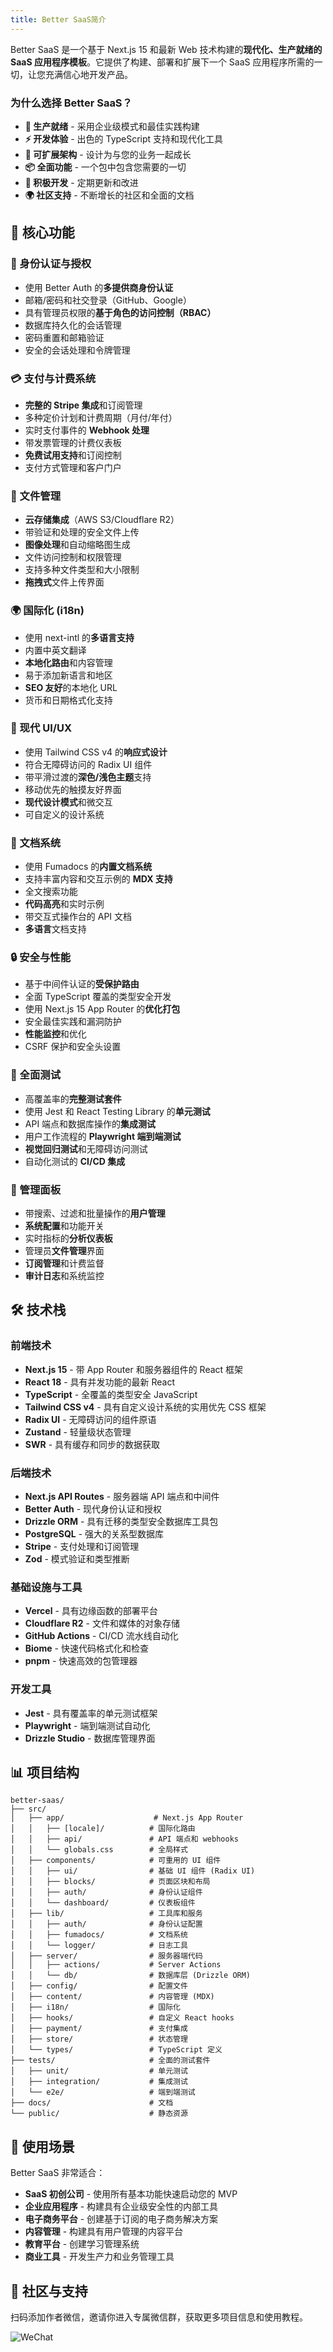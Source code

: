 ```yaml
---
title: Better SaaS简介
---
```

Better SaaS 是一个基于 Next.js 15 和最新 Web 技术构建的**现代化、生产就绪的 SaaS 应用程序模板**。它提供了构建、部署和扩展下一个 SaaS 应用程序所需的一切，让您充满信心地开发产品。

### 为什么选择 Better SaaS？
- **🚀 生产就绪** - 采用企业级模式和最佳实践构建
- **⚡ 开发体验** - 出色的 TypeScript 支持和现代化工具
- **🔧 可扩展架构** - 设计为与您的业务一起成长
- **📦 全面功能** - 一个包中包含您需要的一切
- **🔄 积极开发** - 定期更新和改进
- **🌍 社区支持** - 不断增长的社区和全面的文档
## 🎯 核心功能

### 🔐 身份认证与授权
- 使用 Better Auth 的**多提供商身份认证**
- 邮箱/密码和社交登录（GitHub、Google）
- 具有管理员权限的**基于角色的访问控制（RBAC）**
- 数据库持久化的会话管理
- 密码重置和邮箱验证
- 安全的会话处理和令牌管理

### 💳 支付与计费系统
- **完整的 Stripe 集成**和订阅管理
- 多种定价计划和计费周期（月付/年付）
- 实时支付事件的 **Webhook 处理**
- 带发票管理的计费仪表板
- **免费试用支持**和订阅控制
- 支付方式管理和客户门户

### 📁 文件管理
- **云存储集成**（AWS S3/Cloudflare R2）
- 带验证和处理的安全文件上传
- **图像处理**和自动缩略图生成
- 文件访问控制和权限管理
- 支持多种文件类型和大小限制
- **拖拽式**文件上传界面

### 🌍 国际化 (i18n)
- 使用 next-intl 的**多语言支持**
- 内置中英文翻译
- **本地化路由**和内容管理
- 易于添加新语言和地区
- **SEO 友好**的本地化 URL
- 货币和日期格式化支持

### 📱 现代 UI/UX
- 使用 Tailwind CSS v4 的**响应式设计**
- 符合无障碍访问的 Radix UI 组件
- 带平滑过渡的**深色/浅色主题**支持
- 移动优先的触摸友好界面
- **现代设计模式**和微交互
- 可自定义的设计系统

### 📖 文档系统
- 使用 Fumadocs 的**内置文档系统**
- 支持丰富内容和交互示例的 **MDX 支持**
- 全文搜索功能
- **代码高亮**和实时示例
- 带交互式操作台的 API 文档
- **多语言**文档支持

### 🔒 安全与性能
- 基于中间件认证的**受保护路由**
- 全面 TypeScript 覆盖的类型安全开发
- 使用 Next.js 15 App Router 的**优化打包**
- 安全最佳实践和漏洞防护
- **性能监控**和优化
- CSRF 保护和安全头设置

### 🧪 全面测试
- 高覆盖率的**完整测试套件**
- 使用 Jest 和 React Testing Library 的**单元测试**
- API 端点和数据库操作的**集成测试**
- 用户工作流程的 **Playwright 端到端测试**
- **视觉回归测试**和无障碍访问测试
- 自动化测试的 **CI/CD 集成**

### 👥 管理面板
- 带搜索、过滤和批量操作的**用户管理**
- **系统配置**和功能开关
- 实时指标的**分析仪表板**
- 管理员**文件管理**界面
- **订阅管理**和计费监督
- **审计日志**和系统监控

## 🛠️ 技术栈

### 前端技术
- **Next.js 15** - 带 App Router 和服务器组件的 React 框架
- **React 18** - 具有并发功能的最新 React
- **TypeScript** - 全覆盖的类型安全 JavaScript
- **Tailwind CSS v4** - 具有自定义设计系统的实用优先 CSS 框架
- **Radix UI** - 无障碍访问的组件原语
- **Zustand** - 轻量级状态管理
- **SWR** - 具有缓存和同步的数据获取

### 后端技术
- **Next.js API Routes** - 服务器端 API 端点和中间件
- **Better Auth** - 现代身份认证和授权
- **Drizzle ORM** - 具有迁移的类型安全数据库工具包
- **PostgreSQL** - 强大的关系型数据库
- **Stripe** - 支付处理和订阅管理
- **Zod** - 模式验证和类型推断

### 基础设施与工具
- **Vercel** - 具有边缘函数的部署平台
- **Cloudflare R2** - 文件和媒体的对象存储
- **GitHub Actions** - CI/CD 流水线自动化
- **Biome** - 快速代码格式化和检查
- **pnpm** - 快速高效的包管理器

### 开发工具
- **Jest** - 具有覆盖率的单元测试框架
- **Playwright** - 端到端测试自动化
- **Drizzle Studio** - 数据库管理界面

## 📊 项目结构

```
better-saas/
├── src/
│   ├── app/                    # Next.js App Router
│   │   ├── [locale]/          # 国际化路由
│   │   ├── api/               # API 端点和 webhooks
│   │   └── globals.css        # 全局样式
│   ├── components/            # 可重用的 UI 组件
│   │   ├── ui/                # 基础 UI 组件 (Radix UI)
│   │   ├── blocks/            # 页面区块和布局
│   │   ├── auth/              # 身份认证组件
│   │   └── dashboard/         # 仪表板组件
│   ├── lib/                   # 工具库和服务
│   │   ├── auth/              # 身份认证配置
│   │   ├── fumadocs/          # 文档系统
│   │   └── logger/            # 日志工具
│   ├── server/                # 服务器端代码
│   │   ├── actions/           # Server Actions
│   │   └── db/                # 数据库层 (Drizzle ORM)
│   ├── config/                # 配置文件
│   ├── content/               # 内容管理 (MDX)
│   ├── i18n/                  # 国际化
│   ├── hooks/                 # 自定义 React hooks
│   ├── payment/               # 支付集成
│   ├── store/                 # 状态管理
│   └── types/                 # TypeScript 定义
├── tests/                     # 全面的测试套件
│   ├── unit/                  # 单元测试
│   ├── integration/           # 集成测试
│   └── e2e/                   # 端到端测试
├── docs/                      # 文档
└── public/                    # 静态资源
```


## 🎯 使用场景

Better SaaS 非常适合：

- **SaaS 初创公司** - 使用所有基本功能快速启动您的 MVP
- **企业应用程序** - 构建具有企业级安全性的内部工具
- **电子商务平台** - 创建基于订阅的电子商务解决方案
- **内容管理** - 构建具有用户管理的内容平台
- **教育平台** - 创建学习管理系统
- **商业工具** - 开发生产力和业务管理工具

## 🤝 社区与支持
扫码添加作者微信，邀请你进入专属微信群，获取更多项目信息和使用教程。
<div className="flex justify-center">
  <img src="/images/wechat.png" alt="WeChat" className="w-1/2 h-auto" />
</div>
